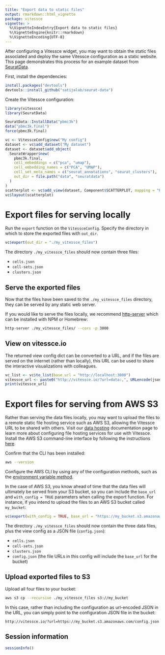 ```yaml
---
title: "Export data to static files"
output: rmarkdown::html_vignette
package: vitessce
vignette: >
  %\VignetteIndexEntry{Export data to static files}
  %\VignetteEngine{knitr::rmarkdown}
  %\VignetteEncoding{UTF-8}
---
```


After configuring a Vitessce widget, you may want to obtain the static files associated and deploy the same Vitessce configuration as a static website.
This page demonstrates this process for an example dataset from [SeuratData](https://github.com/satijalab/seurat-data).

First, install the dependencies:

```r
install.packages("devtools")
devtools::install_github("satijalab/seurat-data")
```

Create the Vitessce configuration:

```r
library(vitessce)
library(SeuratData)

SeuratData::InstallData("pbmc3k")
data("pbmc3k.final")
force(pbmc3k.final)

vc <- VitessceConfig$new("My config")
dataset <- vc$add_dataset("My dataset")
dataset <- dataset$add_object(
  SeuratWrapper$new(
    pbmc3k.final,
    cell_embeddings = c("pca", "umap"),
    cell_embedding_names = c("PCA", "UMAP"),
    cell_set_meta_names = c("seurat_annotations", "seurat_clusters"),
    out_dir = file.path("data", "seuratdata")
  )
)
scatterplot <- vc$add_view(dataset, Component$SCATTERPLOT, mapping = "PCA")
vc$layout(scatterplot)
```

# Export files for serving locally

Run the `export` function on the `VitessceConfig`.
Specify the directory in which to store the exported files with `out_dir`.

```r
vc$export(out_dir = "./my_vitessce_files")
```

The directory `./my_vitessce_files` should now contain three files:

- `cells.json`
- `cell-sets.json`
- `clusters.json`

## Serve the exported files

Now that the files have been saved to the `./my_vitessce_files` directory, they can be served by any static web server.

If you would like to serve the files locally, we recommend [http-server](https://github.com/http-party/http-server) which can be installed with NPM or Homebrew:

```sh
http-server ./my_vitessce_files/ --cors -p 3000
```

## View on vitessce.io

The returned view config dict can be converted to a URL, and if the files are served on the internet (rather than locally), this URL can be used to share the interactive visualizations with colleagues.

```r
vc_list <- vc$to_list(base_url = "http://localhost:3000")
vitessce_url <- paste0("http://vitessce.io/?url=data:,", URLencode(jsonlite::toJSON(vc_list, auto_unbox = TRUE)))
print(vitessce_url)
```

# Export files for serving from AWS S3

Rather than serving the data files locally, you may want to upload the files to a remote static file hosting service such as AWS S3, allowing the Vitessce URL to be shared with others.
Visit our [data hosting](http://beta.vitessce.io/docs/data-hosting/index.html) documentation page to learn more about configuring file hosting services for use with Vitessce.
Install the AWS S3 command-line interface by following the instructions [here](https://docs.aws.amazon.com/cli/latest/userguide/install-cliv2.html).

Confirm that the CLI has been installed:

```sh
aws --version
```

Configure the AWS CLI by using any of the configuration methods, such as the [environment variable method](https://docs.aws.amazon.com/cli/latest/userguide/cli-configure-envvars.html).


In the case of AWS S3, you know ahead of time that the data files will ultimately be served from your S3 bucket, so you can include the `base_url` and `with_config = TRUE` parameters when calling the export function.
For instance, if you intend to upload the files to an AWS S3 bucket called `my_bucket`:

```r
vc$export(with_config = TRUE, base_url = "https://my_bucket.s3.amazonaws.com", out_dir = "./my_vitessce_files")
```

The directory `./my_vitessce_files` should now contain the three data files, plus the view config as a JSON file (`config.json`):

- `cells.json`
- `cell-sets.json`
- `clusters.json`
- `config.json` (the file URLs in this config will include the `base_url` for the bucket)

## Upload exported files to S3

Upload all four files to your bucket:

```sh
aws s3 cp --recursive ./my_vitessce_files s3://my_bucket
```

In this case, rather than including the configuration as url-encoded JSON in the URL, you can simply point to the configuration JSON file in the bucket:

`http://vitessce.io/?url=https://my_bucket.s3.amazonaws.com/config.json`


## Session information

```r
sessionInfo()
```

